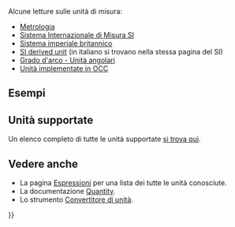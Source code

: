 <languages/>
{{TOCright}}

Alcune letture sulle unità di misura:
*[http://it.wikipedia.org/wiki/Metrologia Metrologia]
*[http://it.wikipedia.org/wiki/Sistema_internazionale_di_unit%C3%A0_di_misura Sistema Internazionale di Misura SI]
*[http://it.wikipedia.org/wiki/Sistema_imperiale_britannico Sistema imperiale britannico]
*[http://en.wikipedia.org/wiki/SI_derived_unit SI derived unit] (in italiano si trovano nella stessa pagina del SI)
*[http://it.wikipedia.org/wiki/Grado_d%27arco Grado d'arco - Unità angolari]
*[https://github.com/3drepo/occt/blob/master/src/UnitsAPI/Units.dat Unità implementate in OCC]

== Esempi ==

{{Code|code=
# -- some examples of the FreeCAD unit translation system --
# make a shortcut for the examples
pq = FreeCAD.Units.parseQuantity

# 10 meters in internal numbers
pq('10 m')

# doing math
pq('3/8 in')

# combined stuff
pq('100 km/h')

# transfer to other units
pq('100 km/h')/tu('m/s')

# derived units (Ohm)
pq('m^2*kg*s^-3*A^-2')

# or
pq('(m^2*kg)/(A^2*s^3)')

# angles 
pq('2*pi rad') # full circle

# as gon
pq('2*pi rad') / tu('gon')

# more imperial
tu('1ft (3+7/16)in')

# or 
pq('1\' (3+7/16)"') # the ' we have to escape because of python

# trigonometry
pq('sin(pi)')

# Using translated units as parameters, this command will create a 50.8mm x 20mm x 10mm box
b = Part.makeBox(pq('2in'), pq('2m')/100, 10)
}}

==Unità supportate==

Un elenco completo di tutte le unità supportate [[Expressions/it#Unità|si trova quì]].

== Vedere anche ==

* La pagina [[Expressions#Units|Espressioni]] per una lista dei tutte le unità conosciute.
* La documentazione [[Quantity/it|Quantity]].
* Lo strumento [[Std_UnitsCalculator/it|Convertitore di unità]].


{{Powerdocnavi{{#translation:}}}}
